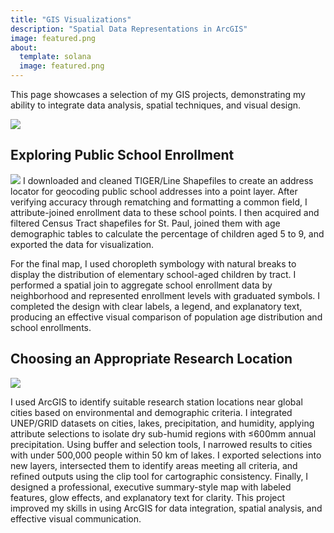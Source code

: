 ```yaml
---
title: "GIS Visualizations"
description: "Spatial Data Representations in ArcGIS"
image: featured.png
about:
  template: solana
  image: featured.png
---
```


This page showcases a selection of my GIS projects, demonstrating my ability to integrate data analysis, spatial techniques, and visual design. 

![](featured.png)

## Exploring Public School Enrollment

![](lab4.jpg)
I downloaded and cleaned TIGER/Line Shapefiles to create an address locator for geocoding public school addresses into a point layer. After verifying accuracy through rematching and formatting a common field, I attribute-joined enrollment data to these school points. I then acquired and filtered Census Tract shapefiles for St. Paul, joined them with age demographic tables to calculate the percentage of children aged 5 to 9, and exported the data for visualization.

For the final map, I used choropleth symbology with natural breaks to display the distribution of elementary school-aged children by tract. I performed a spatial join to aggregate school enrollment data by neighborhood and represented enrollment levels with graduated symbols. I completed the design with clear labels, a legend, and explanatory text, producing an effective visual comparison of population age distribution and school enrollments.

## Choosing an Appropriate Research Location

![](sitesuitability.jpg) 

I used ArcGIS to identify suitable research station locations near global cities based on environmental and demographic criteria. I integrated UNEP/GRID datasets on cities, lakes, precipitation, and humidity, applying attribute selections to isolate dry sub-humid regions with ≤600mm annual precipitation. Using buffer and selection tools, I narrowed results to cities with under 500,000 people within 50 km of lakes. I exported selections into new layers, intersected them to identify areas meeting all criteria, and refined outputs using the clip tool for cartographic consistency. Finally, I designed a professional, executive summary-style map with labeled features, glow effects, and explanatory text for clarity. This project improved my skills in using ArcGIS for data integration, spatial analysis, and effective visual communication.


